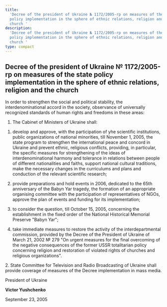```yaml
---
title:
  'Decree of the president of Ukraine № 1172/2005-rp on measures of the state
  policy implementation in the sphere of ethnic relations, religion and the
  church '
description:
  'Decree of the president of Ukraine № 1172/2005-rp on measures of the state
  policy implementation in the sphere of ethnic relations, religion and the
  church '
type: compact
---
```


## Decree of the president of Ukraine № 1172/2005-rp on measures of the state policy implementation in the sphere of ethnic relations, religion and the church

In order to strengthen the social and political stability, the
interdenominational accord in the society, observance of universally recognized
standards of human rights and freedoms in these areas:

1.  The Cabinet of Ministers of Ukraine shall:

1)  develop and approve, with the participation of yhe scientific institutions,
    public organizations of national minorities, till November 1, 2005, the
    state program to strengthen the international peace and concord in Ukraine
    and prevent ethnic, religious conflicts, providing, in particular, the
    specific measures for strengthening of the ideas of interdenominational
    harmony and tolerance in relations between people of different nationalities
    and faiths, support national cultural traditions, make the necessary changes
    in the curriculums and plans and conduction of the relevant scientific
    research;

2)  provide preparations and hold events in 2006, dedicated to the 65th
    anniversary of the Babyn Yar tragedy, the formation of an appropriate
    organising committee with the participation of representatives of NGOs,
    approve the plan of events and funding for its implementation;

3)  to consider the question, till October 15, 2005, concerning the
    establishment in the fixed order of the National Historical Memorial
    Preserve "Babyn Yar";

4)  take immediate measures to restore the activity of the interdepartmental
    commission, provided by the Decree of the President of Ukraine of March 21,
    2002 № 279 "On urgent measures for the final overcoming of the negative
    consequences of the former USSR totalitarian policy concerning religion and
    restoration of violated rights of churches and religious organizations".

2. State Committee for Television and Radio Broadcasting of Ukraine shall
provide coverage of measures of the Decree implementation in mass media.

President of Ukraine

**Victor Yushchenko**

September 23, 2005
